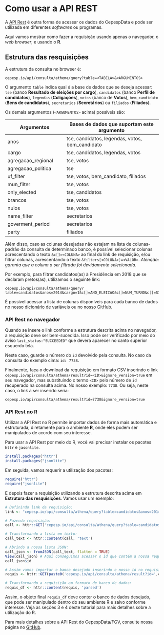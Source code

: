 # Como usar a API REST

A [API Rest](https://github.com/Cepesp-Fgv/cepesp-rest) é outra forma de acessar os dados do CepespData e pode ser utilizada em diferentes _softwares_ ou programas.

Aqui vamos mostrar como fazer a requisição usando apenas o navegador, o _web browser_, e usando o **R**.

## Estrutura das resquisições

A estrutura da consulta no browser é: 

    cepesp.io/api/consulta/athena/query?table=<TABELA>&<ARGUMENTOS>

O argumento `table` indica qual é a base de dados que se deseja acessar: `tse` (banco **Resultado de eleições por cargo**), `candidatos` (banco **Perfil de candidatos**), `legendas` (**Coligações**), `votos` (banco de **Votos**), `bem_candidato` (**Bens de candidatos**), `secretarios` (**Secretários**) ou `filiados` (**Filiados**).

Os demais argumentos (`<ARGUMENTOS>` acima) possíveis são: 

| Argumentos                    | Bases de dados que suportam este argumento      |
|-------------------------------|-------------------------------------------------|
| anos                          | tse, candidatos, legendas, votos, bem_candidato |
| cargo                         | tse, candidatos, legendas, votos                |
| agregacao_regional            | tse, votos                                      |
| agregacao_politica            | tse                                             |
| uf_filter                     | tse, votos, bem_candidato, filiados             |
| mun_filter                    | tse, votos                                      |
| only_elected                  | tse, candidatos                                 |
| brancos                       | tse, votos                                      |
| nulos                         | tse, votos                                      |
| name_filter                   | secretarios                                     |
| goverment_period              | secretarios                                     |
| party                         | filiados                                        |

Além disso, caso as colunas desejadas não estajam na lista de colunas-padrão da consulta de determinado banco, é possível selecionar colunas acrescentando o texto `&c[]=<COLUNA>` ao final do link de requisição, e/ou filtrar colunas, acrescentando o texto `&filters[<COLUNA>]=<VALOR>`. *Atenção: garanta que a coluna a ser filtrada foi devidamente selecionada.*

Por exemplo, para filtrar candidatos(as) à Presidência em 2018 que se declaram pretos(as), utilizamos o seguinte link: 

    cepesp.io/api/consulta/athena/query?table=candidatos&anos=2014&cargo=1&c[]=ANO_ELEICAO&c[]=NUM_TURNO&c[]=SIGLA_UE&c[]=DESCRICAO_CARGO&c[]=SIGLA_PARTIDO&c[]=NUMERO_CANDIDATO&c[]=CPF_CANDIDATO&c[]=NOME_URNA_CANDIDATO&c[]=DESCRICAO_SEXO&c[]=DESCRICAO_COR_RACA&c[]=DESC_SIT_TOT_TURNO&filters[DESCRICAO_COR_RACA]=PRETA
    
É possível acessar a lista de colunas disponíveis para cada banco de dados no nosso [dicionário de variáveis](http://www.cepespdata.io/static/docs/cepespdata_dicionario_publico.xlsx) ou no [nosso GitHub](https://github.com/Cepesp-Fgv/tse-dados/wiki/Colunas).

### API Rest no navegador

Quando se insere o link conforme a estrutura descrita acima no navegador, a requisição deve ser bem-sucedida. Isso pode ser verificado por meio do aviso `last_status:"SUCCEEDED"` que deverá aparecer no canto superior esquerdo tela. 

Neste caso, guarde o número do `id` devolvido pela consulta. No caso da consulta do exemplo cima: `id: 7738`.

Finalmente, faça o download da requisição em formato CSV inserindo o link `cepesp.io/api/consulta/athena/result?id=<ID>&ignore_version=true` em seu navegador, mas substituindo o termo `<ID>` pelo número de `id` recuperado na consulta acima. No nosso exemplo: `7738`. Ou seja, neste caso, o link a ser inserido seria:

    cepesp.io/api/consulta/athena/result?id=7738&ignore_version=true

### API Rest no R

Utilizar a API Rest no R permite importar dados de forma mais automática e estruturada, diretamente para o ambiente **R**, onde eles podem ser manipulados de acordo com seu interesse. 

Para usar a API Rest por meio do R, você vai precisar instalar os pacotes `httr` e `jasonlite`.

```r
install.packages("httr")
install.packages("jsonlite")
```

Em seguida, vamos requerir a utilização dos pacotes:

```r
require("httr")
require("jsonlite")
```

E depois fazer a requisição utilizando a estrutura descrita acima em **Estrutura das resquisições**. Vamos usar um exemplo:

```r

# Definindo link da requisição:
link <- "cepesp.io/api/consulta/athena/query?table=candidatos&anos=2014&cargo=1&c[]=ANO_ELEICAO&c[]=NUM_TURNO&c[]=SIGLA_UE&c[]=DESCRICAO_CARGO&c[]=SIGLA_PARTIDO&c[]=NUMERO_CANDIDATO&c[]=CPF_CANDIDATO&c[]=NOME_URNA_CANDIDATO&c[]=DESCRICAO_SEXO&c[]=DESCRICAO_COR_RACA&c[]=DESC_SIT_TOT_TURNO&filters[DESCRICAO_COR_RACA]=PRETA"

# Fazendo requisição:
call <- httr::GET("cepesp.io/api/consulta/athena/query?table=candidatos&anos=2014&cargo=1&c[]=ANO_ELEICAO&c[]=NUM_TURNO&c[]=SIGLA_UE&c[]=DESCRICAO_CARGO&c[]=SIGLA_PARTIDO&c[]=NUMERO_CANDIDATO&c[]=CPF_CANDIDATO&c[]=NOME_URNA_CANDIDATO&c[]=DESCRICAO_SEXO&c[]=DESCRICAO_COR_RACA&c[]=DESC_SIT_TOT_TURNO&filters[DESCRICAO_COR_RACA]=PRETA")

# Transformando a lista em texto:
call_text <- httr::content(call, 'text')

# Abrindo a nossa lista JSON:
call_json <- fromJSON(call_text, flatten = TRUE) 
View(call_json) # Aqui conseguimos acessar o id que contém a nossa requisição, que pode ser acessado no:
call_json$id

# Assim vamos importar o banco desejado inserindo o nosso id na requisição do resultado da consulta:
requis <- httr::GET(paste0('cepesp.io/api/consulta/athena/result?id=',call_json$id,'&ignore_version=true'))

# Transformando a requisição em formato de banco de dados:
requis_df <- httr::content(requis, 'parsed')

```

Assim, o objeto final `requis_df` deve conter o banco de dados desejado, que pode ser manipulado dentro do seu ambiente R e salvo conforme interesse. Veja as seções 3 e 4 deste tutorial para mais detalhes sobre a utilização do R.

Para mais detalhes sobre a API Rest do CepespData/FGV, consulte nossa página no [GitHub](https://github.com/Cepesp-Fgv/cepesp-rest/).

